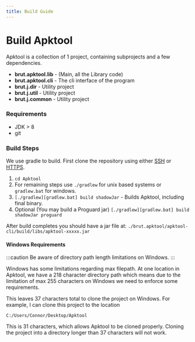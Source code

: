 ```yaml
---
title: Build Guide
---
```


# Build Apktool

Apktool is a collection of 1 project, containing subprojects and a few dependencies.

- **brut.apktool.lib** - (Main, all the Library code)
- **brut.apktool.cli** - The cli interface of the program
- **brut.j.dir** - Utility project
- **brut.j.util** - Utility project
- **brut.j.common** - Utility project

### Requirements

- JDK > 8
- git

### Build Steps

We use gradle to build. First clone the repository using either
[SSH](ssh://git@github.com:iBotPeaches/Apktool.git) or [HTTPS](https://github.com/iBotPeaches/Apktool.git).

1. `cd Apktool`
2. For remaining steps use `./gradlew` for unix based systems or `gradlew.bat` for windows.
3. `[./gradlew][gradlew.bat] build shadowJar` - Builds Apktool, including final binary.
4. Optional (You may build a Proguard jar) `[./gradlew][gradlew.bat] build shadowJar proguard`

After build completes you should have a jar file at:
`./brut.apktool/apktool-cli/build/libs/apktool-xxxxx.jar`

#### Windows Requirements

:::caution
Be aware of directory path length limitations on Windows.
:::

Windows has some limitations regarding max filepath. At one location in Apktool, we have a 218 character directory path
which means due to the limitation of max 255 characters on Windows we need to enforce some requirements.

This leaves 37 characters total to clone the project on Windows. For example, I can clone this project to the location

    C:/Users/Connor/Desktop/Apktool

This is 31 characters, which allows Apktool to be cloned properly. Cloning the project into a directory longer than 37
characters will not work.
